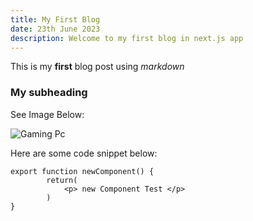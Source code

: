 ```yaml
---
title: My First Blog
date: 23th June 2023
description: Welcome to my first blog in next.js app
---
```


This is my **first** blog post using _markdown_

### My subheading

See Image Below:

![Gaming Pc](/images/main-illustration.png)

Here are some code snippet below:

```
export function newComponent() {
        return(
            <p> new Component Test </p>
        )
}

```
